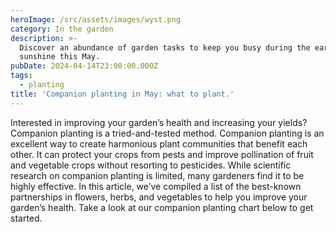 ```yaml
---
heroImage: /src/assets/images/wyst.png
category: In the garden
description: >-
  Discover an abundance of garden tasks to keep you busy during the early summer
  sunshine this May.
pubDate: 2024-04-14T23:00:00.000Z
tags:
  - planting
title: 'Companion planting in May: what to plant.'
---
```


Interested in improving your garden’s health and increasing your yields? Companion planting is a tried-and-tested method. Companion planting is an excellent way to create harmonious plant communities that benefit each other. It can protect your crops from pests and improve pollination of fruit and vegetable crops without resorting to pesticides. While scientific research on companion planting is limited, many gardeners find it to be highly effective. In this article, we’ve compiled a list of the best-known partnerships in flowers, herbs, and vegetables to help you improve your garden’s health. Take a look at our companion planting chart below to get started.
